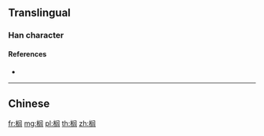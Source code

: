 {{also|櫚}}
==Translingual==

===Han character===
{{Han char|rn=75|rad=木|as=09|sn=13|four=|canj=DLSR|ids=⿰木闾}}

====References====
* {{Han ref|kx=0542.191|hdz=21255.010|uh=6988|ud=27016}}

----

==Chinese==
{{zh-see|櫚}}

[[fr:榈]]
[[mg:榈]]
[[pl:榈]]
[[th:榈]]
[[zh:榈]]